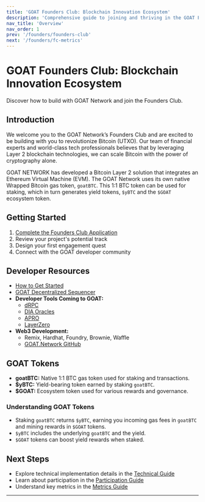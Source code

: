 ```yaml
---
title: 'GOAT Founders Club: Blockchain Innovation Ecosystem'
description: 'Comprehensive guide to joining and thriving in the GOAT Founders Club Ecosystem'
nav_title: 'Overview'
nav_order: 1
prev: '/founders/founders-club'
next: '/founders/fc-metrics'
---
```



# GOAT Founders Club: Blockchain Innovation Ecosystem

<Callout type="info">
  Discover how to build with GOAT Network and join the Founders Club.
</Callout>

## Introduction

We welcome you to the GOAT Network’s Founders Club and are excited to be building with you to revolutionize Bitcoin (UTXO). Our team of financial experts and world-class tech professionals believes that by leveraging Layer 2 blockchain technologies, we can scale Bitcoin with the power of cryptography alone.

GOAT NETWORK has developed a Bitcoin Layer 2 solution that integrates an Ethereum Virtual Machine (EVM). The GOAT Network uses its own native Wrapped Bitcoin gas token, `goatBTC`. This 1:1 BTC token can be used for staking, which in turn generates yield tokens, `$yBTC` and the `$GOAT` ecosystem token.

## Getting Started

1. [Complete the Founders Club Application](https://pgbrom5miw8.typeform.com/to/axAe1as0)
2. Review your project's potential track
3. Design your first engagement quest
4. Connect with the GOAT developer community

## Developer Resources

- [How to Get Started](/builders/quick-start)
- [GOAT Decentralized Sequencer](/network/concepts/decseq)
- **Developer Tools Coming to GOAT:**
  - [dRPC](https://drpc.org/chainlist/goat)
  - [DIA Oracles](https://www.diadata.org/blog/post/goat-network-dia-oracles-price-feeds/)
  - [APRO](https://docs.apro.com/en)
  - [LayerZero](https://docs.layerzero.network/v2/developers/evm/technical-reference/deployed-contracts#goat-testnet)
- **Web3 Development:**
  - Remix, Hardhat, Foundry, Brownie, Waffle
  - [GOAT.Network GitHub](https://github.com/GOATNetwork)

## GOAT Tokens

- **goatBTC:** Native 1:1 BTC gas token used for staking and transactions.
- **$yBTC:** Yield-bearing token earned by staking `goatBTC`.
- **$GOAT:** Ecosystem token used for various rewards and governance.

### Understanding GOAT Tokens

- Staking `goatBTC` returns `$yBTC`, earning you incoming gas fees in `goatBTC` and mining rewards in `$GOAT` tokens.
- `$yBTC` includes the underlying `goatBTC` and the yield.
- `$GOAT` tokens can boost yield rewards when staked.

## Next Steps

- Explore technical implementation details in the [Technical Guide](/founders/fc-implementation)
- Learn about participation in the [Participation Guide](/founders/fc-participation)
- Understand key metrics in the [Metrics Guide](/founders/fc-metrics)

---
